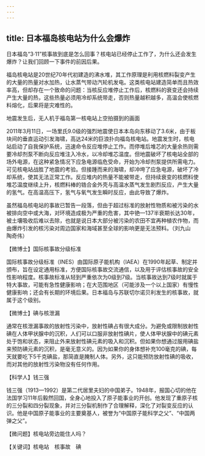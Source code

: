 ```yaml
---
---
---
```

title: 日本福岛核电站为什么会爆炸
---




日本福岛“3·11”核事故到底是怎么回事？核电站已经停止工作了，为什么还会发生爆炸？让我们回顾一下事件的前因后果。

福岛核电站是20世纪70年代初建造的沸水堆，其工作原理是利用核燃料裂变产生的大量的热量对水加热，让水蒸气带动汽轮机发电。这类核电站建造简单而且热效率高，但却存在一个致命的问题：当核反应堆停止工作后，核燃料的衰变还会持续产生大量的热，这些热量必须用冷却系统带走，否则热量越积越多，高温会使核燃料熔化，后果将是灾难性的。

地震发生后，无人机于福岛第一核电站上空拍摄到的画面





2011年3月11日，一场里氏9.0级的强烈地震使日本本岛向东移动了3.6米，由于板块间的垂直运动引发海啸，高达24米的巨浪扑向福岛核电站。地震发生时，核电站启动了自我保护系统，迅速命令反应堆停止工作。而停堆后堆芯的大量余热则需要冷却剂泵不断向反应堆注入冷水，以冷却堆芯温度。但地震破坏了核电站全部的场外电源，在这种紧急情况下应急电源临危受命，开始为冷却剂泵提供所需电力。可见核电站战胜了地震的考验。但接踵而来的海啸，却冲垮了应急电源，破坏了冷却系统，使其无法正常工作。反应堆内的热量不能被带走，但持续衰变的核燃料使堆芯温度继续上升，核燃料棒的锆合金外壳与高温水蒸气发生剧烈反应，产生大量的氢气。在高温高压下，氢气与氧气发生瞬时反应，由此导致了爆炸。

虽然福岛核电站的事故已暂告一段落，但由于超过标准的放射性物质和被污染的水被排向空中或大海，对环境造成极为严重的危害，其中铯—137半衰期长达30年，被土壤吸收后难以去除，也就是说日本大部分被污染的农田不宜再种植农作物，而由爆炸引发的核污染对周边国家和海域甚至全球的影响更是无法预料。（刘九山　陶奇伟）





【微博士】国际核事故分级标准

国际核事故分级标准（INES）由国际原子能机构（IAEA）在1990年起草、制定并颁布，旨在设定通用标准，方便国际核事故交流通信，以及用于评估核事故的安全性影响程度。核事故标准从轻到严重依次为0级到7级。当核事故达到7级时就属于特大事故，可能有急性健康影响；在大范围地区（可能涉及一个以上国家）有慢性健康影响；还会有长期的环境后果。日本福岛与苏联切尔诺贝利发生的核事故，就属于这个级别。

【微博士】碘与核泄漏



通常在核泄漏事故的放射性污染中，放射性碘占有很大成分。为避免或限制放射性碘在人体甲状腺中的沉积，人们可以口服非放射性碘片，使人体甲状腺中的碘元素处于饱和状态，来阻止外来放射性碘元素的吸入和沉积。但如果你想通过服用碘盐来预防碘元素的沉积，是毫无意义的。因为如果你的身体想补充100毫克的碘，每天就要吃下5千克碘盐，那简直是腌制人体。另外，这只能预防放射性碘的吸收，而对其他的放射性污染物没有任何作用。

【科学人】钱三强

钱三强（1913—1992）是第二代居里夫妇的中国弟子。1948年，报国心切的他在法国学习11年后毅然回国，全身心地投入了原子能事业的开创。他发现了重原子核的三分裂和四分裂现象，并对三分裂机制作了合理解释，深化了对裂变反应的认识。他是中国原子能事业的主要奠基人，被誉为“中国原子能科学之父”、“中国两弹之父”。

【微问题】核电站旁边能住人吗？

【关键词】核电站　核事故　碘